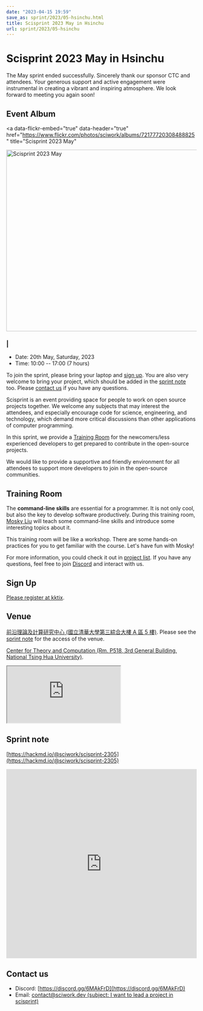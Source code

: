 ```yaml
---
date: "2023-04-15 19:59"
save_as: sprint/2023/05-hsinchu.html
title: Scisprint 2023 May in Hsinchu
url: sprint/2023/05-hsinchu
---
```


# Scisprint 2023 May in Hsinchu

The May sprint ended successfully. Sincerely thank our sponsor CTC and
attendees. Your generous support and active engagement were instrumental
in creating a vibrant and inspiring atmosphere. We look forward to
meeting you again soon!

## Event Album

<a
  data-flickr-embed="true"
  data-header="true"
  href="https://www.flickr.com/photos/sciwork/albums/72177720308488825"
  title="Scisprint 2023 May"
>
  <img
    src="https://live.staticflickr.com/65535/52919231100_1b92f12857_z.jpg"
    width="640"
    height="480"
    alt="Scisprint 2023 May"
  />
</a>
<script
  async
  src="//embedr.flickr.com/assets/client-code.js"
  charset="utf-8"
></script>

### \|

- Date: 20th May, Saturday, 2023
- Time: 10:00 \-- 17:00 (7 hours)

To join the sprint, please bring your laptop and [sign up](#sign-up).
You are also very welcome to bring your project, which should be added
in the [sprint note](#sprint-note) too. Please [contact us](#contact-us)
if you have any questions.

Scisprint is an event providing space for people to work on open source
projects together. We welcome any subjects that may interest the
attendees, and especially encourage code for science, engineering, and
technology, which demand more critical discussions than other
applications of computer programming.

In this sprint, we provide a [Training Room](#training-room) for the
newcomers/less experienced developers to get prepared to contribute in
the open-source projects.

We would like to provide a supportive and friendly environment for all
attendees to support more developers to join in the open-source
communities.

## Training Room

The **command-line skills** are essential for a programmer. It is not
only cool, but also the key to develop software productively. During
this training room, [Mosky
Liu](https://www.linkedin.com/in/moskyliu/?originalSubdomain=tw) will
teach some command-line skills and introduce some interesting topics
about it.

This training room will be like a workshop. There are some hands-on
practices for you to get familiar with the course. Let\'s have fun with
Mosky!

For more information, you could check it out in [project
list](https://hackmd.io/@sciwork/scisprint-2305#Projects). If you have
any questions, feel free to join [Discord](https://discord.gg/6MAkFrD)
and interact with us.

## Sign Up

[Please register at
kktix](https://sciwork.kktix.cc/events/scisprint-202305-hsinchu).

## Venue

[前沿理論及計算研究中心 (國立清華大學第三綜合大樓 A 區 5
樓)](https://goo.gl/maps/EH2wWtkLQ8qLWd669). Please see the [sprint
note](#sprint-note) for the access of the venue.

[Center for Theory and Computation (Rm. P518, 3rd General Building,
National Tsing Hua University)](https://goo.gl/maps/4i2K2XvJqw2J42pv5).

<div
  style={{
    overflow: "hidden",
    paddingBottom: "56.25%",
    position: "relative",
    height: 0,
  }}
>
  <iframe
    src="https://www.google.com/maps/embed?pb=!1m18!1m12!1m3!1d28976.98152829823!2d120.96353258312313!3d24.79125198152699!2m3!1f0!2f0!3f0!3m2!1i1024!2i768!4f13.1!3m3!1m2!1s0x3468360c81cfffe3%3A0xd7d529328f01b825!2z5ZyL56uL5riF6I-v5aSn5a2456ys5LiJ57ac5ZCI5aSn5qiT!5e0!3m2!1szh-TW!2stw!4v1662888048158!5m2!1szh-TW!2stw"
    style={{
      left: 0,
      top: 0,
      height: "100%",
      width: "100%",
      position: "absolute",
      border: 0,
    }}
    allowfullscreen=""
    loading="lazy"
    referrerpolicy="no-referrer-when-downgrade"
  ></iframe>
</div>

## Sprint note

[https://hackmd.io/@sciwork/scisprint-2305](https://hackmd.io/@sciwork/scisprint-2305)

<iframe
  width="100%"
  height="500"
  src="https://hackmd.io/@sciwork/scisprint-2305"
  frameBorder="0"
></iframe>

## Contact us

- Discord: [https://discord.gg/6MAkFrD](https://discord.gg/6MAkFrD)
- Email: [contact@sciwork.dev (subject: I want to lead a project in
  scisprint)](mailto:contact@sciwork.dev?subject=[sciwork]%20I%20want%20to%20lead%20a%20project%20in%20scisprint)
